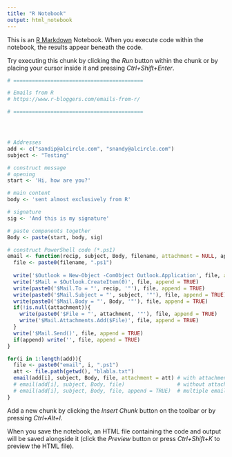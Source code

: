 ```yaml
---
title: "R Notebook"
output: html_notebook
---
```


This is an [R Markdown](http://rmarkdown.rstudio.com) Notebook. When you execute code within the notebook, the results appear beneath the code. 

Try executing this chunk by clicking the *Run* button within the chunk or by placing your cursor inside it and pressing *Ctrl+Shift+Enter*. 

```r
# ==========================================

# Emails from R
# https://www.r-bloggers.com/emails-from-r/

# ==========================================




# Addresses
add <- c("sandip@alcircle.com", "snandy@alcircle.com")
subject <- "Testing"

# construct message
# opening
start <- 'Hi, how are you?'

# main content
body <- 'sent almost exclusively from R'

# signature
sig <- 'And this is my signature'

# paste components together
Body <- paste(start, body, sig)

# construct PowerShell code (*.ps1)
email <- function(recip, subject, Body, filename, attachment = NULL, append){
  file <- paste0(filename, ".ps1")
  
  write('$Outlook = New-Object -ComObject Outlook.Application', file, append = append)
  write('$Mail = $Outlook.CreateItem(0)', file, append = TRUE)
  write(paste0('$Mail.To = "', recip, '"'), file, append = TRUE)
  write(paste0('$Mail.Subject = "', subject, '"'), file, append = TRUE)
  write(paste0('$Mail.Body = "', Body, '"'), file, append = TRUE)
  if(!is.null(attachment)){
    write(paste0('$File = "', attachment, '"'), file, append = TRUE)
    write('$Mail.Attachments.Add($File)', file, append = TRUE)
  }
  write('$Mail.Send()', file, append = TRUE)
  if(append) write('', file, append = TRUE)
}

for(i in 1:length(add)){
  file <- paste0("email", i, ".ps1")
  att <- file.path(getwd(), "blabla.txt")
  email(add[i], subject, Body, file, attachment = att) # with attachment
  # email(add[i], subject, Body, file)                 # without attachment
  # email(add[i], subject, Body, file, append = TRUE)  # multiple emails in a single PS file 
}


```

Add a new chunk by clicking the *Insert Chunk* button on the toolbar or by pressing *Ctrl+Alt+I*.

When you save the notebook, an HTML file containing the code and output will be saved alongside it (click the *Preview* button or press *Ctrl+Shift+K* to preview the HTML file).
